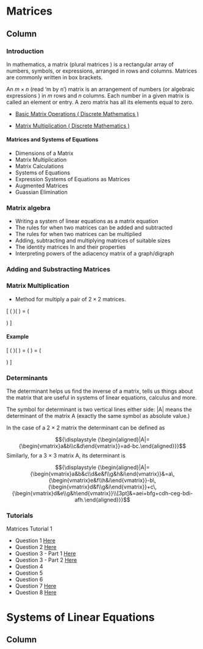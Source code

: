 Matrices {data-navmenu="Section 6"}
=====================================

Column {.tabset}
-------------------------------------------------

### Introduction

In mathematics, a matrix (plural matrices ) is a rectangular array of numbers, symbols, or expressions, arranged in rows and columns. Matrices are commonly written in box brackets.

An $m \times n$ (read ‘m by n’) matrix is an arrangement of numbers (or algebraic expressions ) in $m$ rows and $n$ columns. Each number in a given matrix is called an element or entry. A zero matrix has all its elements equal to zero.

* <a href= "https://youtube.com/watch?v=/z3Vfd_unDBE"> Basic Matrix Operations ( Discrete Mathematics )  </a>


* <a href= "https://youtube.com/watch?v=/cGJuRL0Az5I"> Matrix Multiplication ( Discrete Mathematics )  </a>



#### Matrices and Systems of Equations

* Dimensions of a Matrix
* Matrix Multiplication
* Matrix Calculations
* Systems of Equations
* Expression Systems of Equations as Matrices
* Augmented Matrices
* Guassian Elimination

### Matrix algebra 

* Writing a system of linear equations as a matrix equation
* The rules for when two matrices can be added and subtracted
* The rules for when two matrices can be multiplied
* Adding, subtracting and multiplying matrices of suitable sizes
* The identity matrices In and their properties
* Interpreting powers of the adiacency matrix of a graph/digraph


### Adding and Substracting Matrices


### Matrix Multiplication

* Method for multiply a pair of $2\times2$ matrices.

\[ \left(
\begin{array}{cc}
a_1 & a_2 \\ 
b_1 & b_2
\end{array} \right)\left(
\begin{array}{cc}
c_1 & d_1 \\ 
c_2 & d_2
\end{array} \right) = \left(
\begin{array}{cc}
(a_1 \times c_1) + (a_2 \times c_2) & (a_1 \times d_1) + (a_2 \times d_2) \\ 
(b_1 \times c_1) + (b_2 \times c_2) & (b_1 \times d_1) + (b_2 \times d_2)
\end{array} \right) \]

#### Example

\[ \left(
\begin{array}{cc}
1 & 3 \\ 
0 & 2
\end{array} \right)\left(
\begin{array}{cc}
1 & 2 \\ 
4 & 1
\end{array} \right) = \left(
\begin{array}{cc}
(1 \times 1) + (3 \times 4) & (1 \times 2) + (3 \times 1) \\ 
(0 \times 4) + (2 \times 4) & (0 \times 2) + (2 \times 1)
\end{array} \right) = \left(
\begin{array}{cc}
14 & 5 \\ 
8 & 2
\end{array} \right) \]


### Determinants


The determinant helps us find the inverse of a matrix, tells us things about the matrix that are useful in systems of linear equations, calculus and more.

The symbol for determinant is two vertical lines either side: |A| means the determinant of the matrix A (exactly the same symbol as absolute value.)

In the case of a 2 × 2 matrix the determinant can be defined as

$${\displaystyle {\begin{aligned}|A|={\begin{vmatrix}a&b\\c&d\end{vmatrix}}=ad-bc.\end{aligned}}}$$
Similarly, for a 3 × 3 matrix A, its determinant is

$${\displaystyle {\begin{aligned}|A|={\begin{vmatrix}a&b&c\\d&e&f\\g&h&i\end{vmatrix}}&=a\,{\begin{vmatrix}e&f\\h&i\end{vmatrix}}-b\,{\begin{vmatrix}d&f\\g&i\end{vmatrix}}+c\,{\begin{vmatrix}d&e\\g&h\end{vmatrix}}\\[3pt]&=aei+bfg+cdh-ceg-bdi-afh.\end{aligned}}}$$


### Tutorials

Matrices Tutorial 1

* Question 1 <a href= "https://youtube.com/watch?v=/XCYf81OTDVc"> Here</a>
* Question 2 <a href= "https://youtube.com/watch?v=/z1aIiH4bE4k"> Here</a>
* Question 3  - Part 1 <a href= "https://youtube.com/watch?v=/FtyNlZIsiXg"> Here</a>
* Question 3  - Part 2 <a href= "https://youtube.com/watch?v=/Xwg6VB_ooHk"> Here</a>
* Question 4
* Question 5
* Question 6
* Question 7 <a href= "https://youtube.com/watch?v=/Jj_7KiXJb64"> Here</a>
* Question 8 <a href= "https://youtube.com/watch?v=/tdVrjFFq1A8"> Here</a>

Systems of Linear Equations {data-navmenu="Section 6"}
==================================

Column {.tabset}
-----------------------------
